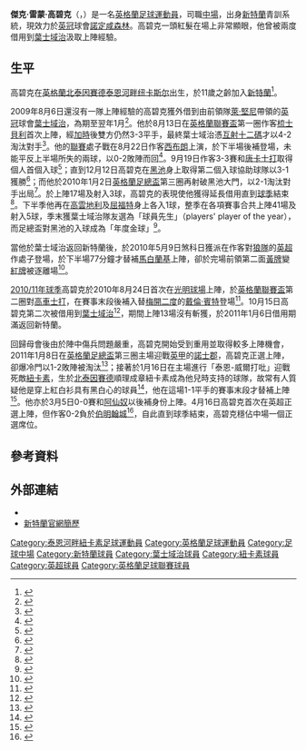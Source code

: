 {{noteTA|G1=EPL|G2=足球|G3=FAcup
|T=zh-hans:杰克·科尔巴克; zh-hk:傑克·高碧克;
|1=zh-hans:杰克·雷蒙德·科尔巴克; zh-hk:傑克·雷蒙·高碧克;
|2=zh-hans:杰克·科尔巴克; zh-hk:傑克·高碧克;
|3=zh-hans:科尔巴克; zh-hk:高碧克;
}}

{{Infobox football biography
| name           = 杰克·科尔巴克<br />''Jack Colback''
| image          = Jack Colback 2012.jpg
| image_size     = 200
| caption              = 外借葉士域治的高碧克
| fullname       = Jack Raymond Colback<ref name="Hugman2010-11">{{cite book | editor-first=Barry J. | editor-last=Hugman | title=The PFA Footballers' Who's Who 2010–11 | publisher=Mainstream Publishing | year=2010 | location=Edinburgh | page=88 | isbn=978-1-84596-601-0}}</ref>
| birth_date     = {{birth date and age|1989|10|24|df=y}}<ref name="Hugman2010-11"/>
| birth_place    = [[英格蘭|英格蘭]][[泰恩河畔纽卡斯尔|泰恩河畔纽卡斯尔]]
| height         = {{convert|1.77|m|order=flip}}<ref>{{cite web |title=Jack Colback |url=https://www.nottinghamforest.co.uk/teams/first-team/midfielder/jack-colback/ |publisher=Nottingham Forest F.C. |accessdate=13 March 2018 |archive-url=https://web.archive.org/web/20190416162510/https://www.nottinghamforest.co.uk/teams/first-team/midfielder/jack-colback/ |archive-date=2019-04-16 |dead-url=yes }}</ref>
| position             = [[中場|中場]]
| currentclub    = [[诺丁汉森林足球俱乐部|诺丁汉森林]]
| clubnumber     = 8
| youthyears1    = 1999–2008
| youthclubs1    = [[桑德兰足球俱乐部|桑德兰]]
| years1         = 2008–2014
| clubs1         = [[桑德兰足球俱乐部|桑德兰]]
| caps1          = 115
| goals1         = 4
| years2         = 2009–2010
| clubs2         = → [[伊普斯维奇城足球俱乐部|伊普斯维奇]] (外借)
| caps2          = 37
| goals2         = 4
| years3         = 2010–2011
| clubs3         = → [[伊普斯维奇城足球俱乐部|伊普斯维奇]] (外借)
| caps3          = 13
| goals3         = 0
| years4         = 2014–2020
| clubs4         = [[纽卡斯尔联足球俱乐部|纽卡斯尔联]]
| caps4          = 93
| goals4         = 5
| years5         = 2018
| clubs5         = → [[诺丁汉森林足球俱乐部|诺丁汉森林]] (外借)
| caps5          = 16
| goals5         = 1
| years6         = 2018–2019
| clubs6         = → [[诺丁汉森林足球俱乐部|诺丁汉森林]] (外借)
| caps6          = 38
| goals6         = 3
| years7         = 2020–
| clubs7         = [[诺丁汉森林足球俱乐部|诺丁汉森林]]
| caps7          = 52
| goals7         = 3
| nationalyears1       = 2009
| nationalteam1        = [[英格蘭20歲以下足球代表隊|英格蘭U20]]
| nationalcaps1        = 1
| nationalgoals1       = 0
| pcupdate             = 2022年4月23日
| ntupdate             =
}}

'''傑克·雷蒙·高碧克'''（{{lang-en|'''Jack Raymond Colback'''}}，{{bd|1989年|10月24日|catidx=Colback, Jack}}）是一名[[英格蘭|英格蘭]][[足球|足球]][[運動員|運動員]]，司職[[中場|中場]]，出身[[桑德兰足球俱乐部|新特蘭]]青訓系統，現效力於[[英冠|英冠]]球會[[諾定咸森林足球會|諾定咸森林]]。高碧克一頭紅髮在場上非常顯眼，他曾被兩度借用到[[伊普斯维奇城足球俱乐部|葉士域治]]汲取上陣經驗。

==生平==
高碧克在[[英格蘭|英格蘭]][[北泰因賽德|北泰因賽德]][[泰恩河畔纽卡斯尔|泰恩河畔纽卡斯尔]]出生，於11歲之齡加入[[桑德兰足球俱乐部|新特蘭]]<ref name="Jack Colback">{{cite web
| language = en
| title = Jack Colback
| url = http://www.safc.com/page/ReserveSquadProfiles/0,,10281~1707908,00.html
| publisher = [[桑德兰足球俱乐部|''safc.com'']]
| accessdate = 2010-01-09
| archive-date = 2017-09-18
| archive-url = https://web.archive.org/web/20170918024105/https://www.safc.com/page/ReserveSquadProfiles/0,,10281~1707908,00.html
| dead-url = no
}}</ref>。

2009年8月6日還沒有一隊上陣經驗的高碧克獲外借到由前領隊[[萊·堅尼|萊·堅尼]]帶領的[[英冠|英冠]]球會[[伊普斯维奇城足球俱乐部|葉士域治]]，為期至翌年1月<ref name="Ipswich sign Sunderland's Colback">{{cite news
| language = en
| title = Ipswich sign Sunderland's Colback
| url = http://news.bbc.co.uk/sport1/hi/football/teams/i/ipswich_town/8187193.stm
| publisher = ''[[BBC_Sport|BBC Sport]]''
| date = 2009-08-06
| accessdate = 2009-08-19}}</ref>。他於8月13日在[[英格蘭聯賽盃|英格蘭聯賽盃]]第一圈作客[[谢斯伯利足球俱乐部|梳士貝利]]首次上陣，經[[加時賽|加時]]後雙方仍然3-3平手，最終葉士域治憑[[互射十二碼|互射十二碼]]才以4-2淘汰對手<ref name="Shrewsbury   3 - 3   Ipswich">{{cite news
| language = en
| title = Shrewsbury 3–3 Ipswich
| url = http://news.bbc.co.uk/sport1/hi/football/league_cup/8188438.stm
| publisher = ''[[BBC_Sport|BBC Sport]]''
| date = 2009-08-13
| accessdate = 2009-08-19
| archive-date = 2010-01-17
| archive-url = https://www.webcitation.org/5mqkYVgbN?url=http://news.bbc.co.uk/sport1/hi/football/league_cup/8188438.stm
| dead-url = no
}}</ref>。他的[[英格蘭足球聯賽|聯賽]]處子戰在8月22日作客[[西布罗姆维奇足球俱乐部|西布朗]]上演，於下半場後補登場，未能平反上半場所失的兩球，以0-2敗陣而回<ref name="West Brom   2 - 0   Ipswich">{{cite news
| language = en
| title = West Brom 2–0 Ipswich
| url = http://news.bbc.co.uk/sport1/hi/football/eng_div_1/8202374.stm
| publisher = ''[[BBC_Sport|BBC Sport]]''
| date = 2009-08-22
| accessdate = 2009-08-22}}</ref>。9月19日作客3-3賽和[[唐卡斯特流浪足球俱乐部|唐卡士打]]取得個人首個入球<ref>{{cite news |language=en |url=http://news.bbc.co.uk/sport2/hi/football/eng_div_1/8251584.stm |title=Doncaster 3-3 Ipswich |publisher=''[[BBC_Sport|BBC Sport]]'' |date=2009-09-19 |accessdate=2011-09-30 |archive-date=2017-06-20 |archive-url=https://web.archive.org/web/20170620115202/http://news.bbc.co.uk/sport2/hi/football/eng_div_1/8251584.stm |dead-url=no }}</ref>；直到12月12日高碧克在[[黑池足球會|黑池]]身上取得第二個入球協助球隊以3-1獲勝<ref>{{cite news |language=en |url=http://news.bbc.co.uk/sport2/hi/football/eng_div_1/8404444.stm |title=Ipswich 3-1 Blackpool |publisher=''[[BBC_Sport|BBC Sport]]'' |date=2009-12-12 |accessdate=2011- |archive-date=2020-09-04 |archive-url=https://web.archive.org/web/20200904120248/http://news.bbc.co.uk/sport2/hi/football/eng_div_1/8404444.stm |dead-url=no }}</ref>；而他於2010年1月2日[[英格蘭足總盃|英格蘭足總盃]]第三圈再射破黑池大門，以2-1淘汰對手出局<ref>{{cite news |language=en |url=http://news.bbc.co.uk/sport2/hi/football/fa_cup/8433992.stm |title=Blackpool 1-2 Ipswich |publisher=''[[BBC_Sport|BBC Sport]]'' |date=2010-01-02 |accessdate=2011-09-30 |archive-date=2019-12-09 |archive-url=https://web.archive.org/web/20191209172348/http://news.bbc.co.uk/sport1/hi/football/fa_cup/8433992.stm |dead-url=no }}</ref>。於上陣17場及射入3球，高碧克的表現使他獲得延長借用直到[[2009年至2010年英格蘭足球冠軍聯賽|球季]]結束<ref name="Ipswich Town extend loan for Sunderland's Jack Colback">{{cite news
| language = en
| title = Ipswich Town extend loan for Sunderland's Jack Colback
| url = http://news.bbc.co.uk/sport1/hi/football/teams/i/ipswich_town/8448221.stm
| publisher = ''[[BBC_Sport|BBC Sport]]''
| date = 2010-01-08
| accessdate = 2010-01-09}}</ref>。下半季他再在[[考文垂足球俱乐部|高雲地利]]及[[沃特福德足球俱乐部|屈福特]]身上各入1球，整季在各項賽事合共上陣41場及射入5球，季末獲葉士域治隊友選為「球員先生」（players' player of the year），而足總盃對黑池的入球成為「年度金球」<ref>{{cite web |language=en |url=http://webfifa.com/article/colback-earns-plaudits-20100421-10513.html |title=Colback earns plaudits |publisher=''webfifa.com'' |accessdate=2011-09-30 }}{{dead link|date=2018年3月 |bot=InternetArchiveBot |fix-attempted=yes }}</ref>。

當他於葉士域治返回新特蘭後，於2010年5月9日煞科日獲派在作客對[[伍尔弗汉普顿流浪足球俱乐部|狼隊]]的[[英超|英超]]作處子登場，於下半場77分鐘才替補[[斯蒂德·马尔布兰克|馬白蘭基]]上陣，卻於完場前領第二面[[黃牌|黃牌]]變[[紅牌|紅牌]]被逐離場<ref>{{cite news |language=en |url=http://news.bbc.co.uk/sport2/hi/football/eng_prem/8664540.stm |title=Wolverhampton 2-1 Sunderland |publisher=''[[BBC_Sport|BBC Sport]]'' |date=2010-05-09 |accessdate=2011-09-30 |archive-date=2020-10-20 |archive-url=https://web.archive.org/web/20201020215418/http://news.bbc.co.uk/sport2/hi/football/eng_prem/8664540.stm |dead-url=no }}</ref>。

[[2010年至2011年英格蘭超級聯賽|2010/11年球季]]高碧克於2010年8月24日首次在[[光明球場|光明球場]]上陣，於[[英格蘭聯賽盃|英格蘭聯賽盃]]第二圈對[[科尔切斯特联足球俱乐部|高車士打]]，在賽事末段後補入替[[梅開二度|梅開二度]]的[[戴倫·賓特|戴倫·賓特]]登場<ref>{{cite news |language=en |url=http://news.bbc.co.uk/sport2/hi/football/league_cup/8936879.stm |title=Sunderland 2-0 Colchester |publisher=''[[BBC_Sport|BBC Sport]]'' |date=2010-08-24 |accessdate=2011-09-30 |archive-date=2021-02-06 |archive-url=https://web.archive.org/web/20210206040345/http://news.bbc.co.uk/sport2/hi/football/league_cup/8936879.stm |dead-url=no }}</ref>。10月15日高碧克第二次被借用到[[伊普斯维奇城足球俱乐部|葉士域治]]<ref>{{cite news |language=en |url=http://news.bbc.co.uk/sport2/hi/football/teams/i/ipswich_town/9097642.stm |title=Jack Colback makes Ipswich Town loan return |publisher=''[[BBC_Sport|BBC Sport]]'' |date=2010-10-15 |accessdate=2011-09-30 |archive-date=2010-10-18 |archive-url=https://web.archive.org/web/20101018094739/http://news.bbc.co.uk/sport2/hi/football/teams/i/ipswich_town/9097642.stm |dead-url=no }}</ref>，期間上陣13場沒有斬獲，於2011年1月6日借用期滿返回新特蘭。

回歸母會後由於陣中傷兵問題嚴重，高碧克開始受到重用並取得較多上陣機會，2011年1月8日在[[英格蘭足總盃|英格蘭足總盃]]第三圈主場迎戰[[英甲|英甲]]的[[諾士郡足球會|諾士郡]]，高碧克正選上陣，卻爆冷門以1-2敗陣被淘汰<ref>{{cite news |language=en |url=http://news.bbc.co.uk/sport2/hi/football/fa_cup/9342009.stm |title=Sunderland 1-2 Notts County |publisher=''[[BBC_Sport|BBC Sport]]'' |date=2011-01-08 |accessdate=2011-09-30 |archive-date=2021-02-24 |archive-url=https://web.archive.org/web/20210224065449/http://news.bbc.co.uk/sport2/hi/football/fa_cup/9342009.stm |dead-url=no }}</ref>；接著於1月16日在主場進行「泰恩-威爾打吡」迎戰死敵[[纽卡斯尔联足球俱乐部|紐卡素]]，生於[[北泰因賽德|北泰因賽德]]順理成章紐卡素成為他兒時支持的球隊，故常有人質疑他是穿上紅白衫具有黑白心的球員<ref>{{cite web |language=en |url=http://twofootedtackle.com/premier-league/jack-colback-red-and-white-shirt-black-and-white-heart/ |title=Jack Colback: Red and white shirt, black and white heart |publisher=''twofootedtackle.com'' |accessdate=2011-09-30 |deadurl=yes |archiveurl=https://web.archive.org/web/20110909121446/http://twofootedtackle.com/premier-league/jack-colback-red-and-white-shirt-black-and-white-heart/ |archivedate=2011-09-09 }}</ref>，他在這場1-1平手的賽事末段才替補上陣<ref>{{cite news |language=en |url=http://news.bbc.co.uk/sport2/hi/football/eng_prem/9358512.stm |title=Sunderland 1-1 Newcastle |publisher=''[[BBC_Sport|BBC Sport]]'' |date=2011-01-16 |accessdate=2011-09-30 |archive-date=2012-06-25 |archive-url=https://www.webcitation.org/68h3vk8ly?url=http://news.bbc.co.uk/sport2/hi/football/eng_prem/9358512.stm |dead-url=no }}</ref>。他亦於3月5日0-0賽和[[阿森纳足球俱乐部|阿仙奴]]以後補身份上陣。4月16日高碧克首次在英超正選上陣，但作客0-2負於[[伯明翰足球會|伯明翰城]]<ref>{{cite news |language=en |url=http://news.bbc.co.uk/sport2/hi/football/eng_prem/9455492.stm |title=Birmingham 2-0 Sunderland |publisher=''[[BBC_Sport|BBC Sport]]'' |date=2011-04-16 |accessdate=2011-10-01 |archive-date=2021-03-07 |archive-url=https://web.archive.org/web/20210307024324/http://news.bbc.co.uk/sport2/hi/football/eng_prem/9455492.stm |dead-url=no }}</ref>，自此直到球季結束，高碧克穩佔中場一個正選席位。

==參考資料==
{{reflist}}

==外部連結==
*{{soccerbase|id=50624|name=傑克·高碧克}}
*[http://www.safc.com/page/PlayerProfiles/0,,10281~45882,00.html 新特蘭官網簡歷] {{Wayback|url=http://www.safc.com/page/PlayerProfiles/0,,10281~45882,00.html |date=20120812063609 }}

{{諾定咸森林球員名單}}

{{DEFAULTSORT:Colback, Jack}}
[[Category:泰恩河畔紐卡素足球運動員|Category:泰恩河畔紐卡素足球運動員]]
[[Category:英格蘭足球運動員|Category:英格蘭足球運動員]]
[[Category:足球中場|Category:足球中場]]
[[Category:新特蘭球員|Category:新特蘭球員]]
[[Category:葉士域治球員|Category:葉士域治球員]]
[[Category:紐卡素球員|Category:紐卡素球員]]
[[Category:英超球員|Category:英超球員]]
[[Category:英格蘭足球聯賽球員|Category:英格蘭足球聯賽球員]]